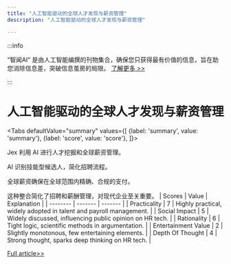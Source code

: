 ```yaml
---
title: "人工智能驱动的全球人才发现与薪资管理"
description: "人工智能驱动的全球人才发现与薪资管理"

---
```



:::info

“智闻AI“ 是由人工智能编撰的刊物集合，确保您只获得最有价值的信息，旨在助您消除信息差，突破信息茧房的局限。  [了解更多 >>](/)

:::

# 人工智能驱动的全球人才发现与薪资管理


<Tabs
	defaultValue="summary"
	values={[
	{label: 'summary', value: 'summary'},
	{label: 'score', value: 'score'},
]}>
<TabItem value="summary">


Jex 利用 AI 进行人才挖掘和全球薪资管理。

AI 识别技能型候选人，简化招聘流程。

全球薪资确保在全球范围内精确、合规的支付。

这种整合简化了招聘和薪酬管理，对现代企业至关重要。
</TabItem>
<TabItem value="score">
	| Scores     | Value   | Explanation |
	| -------- | ------- | ------- |
	| Practicality  | 7    | Highly practical, widely adopted in talent and payroll management.    |
	| Social Impact | 5     | Widely discussed, influencing public opinion on HR tech.    |
	| Rationality    | 6    | Tight logic, scientific methods in argumentation.    |
	| Entertainment Value    | 2    | Slightly monotonous, few entertaining elements.    |
	| Depth Of Thought    | 4    | Strong thought, sparks deep thinking on HR tech.    |
</TabItem>
</Tabs>

[Full article>>](https://jex.global/)
